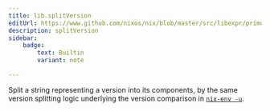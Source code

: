 ```yaml
---
title: lib.splitVersion
editUrl: https://www.github.com/nixos/nix/blob/master/src/libexpr/primops.cc
description: splitVersion
sidebar:
    badge: 
        text: Builtin
        variant: note

---
```



Split a string representing a version into its components, by the
same version splitting logic underlying the version comparison in
[`nix-env -u`](../command-ref/nix-env.md#operation---upgrade).
